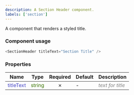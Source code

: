 ```yaml
---
description: A Section Header component.
labels: ['section']
---
```



A component that renders a styled title.

### Component usage
```js
<SectionHeader titleText="Section Title" />
```

### Properties
| **Name**      | **Type** | **Required** | **Default** | **Description** |
| ----------- | ----------- | :-----------: | ----------- | ----------- |
| <font color='#4646c6'>titleText</font> | <font color="#397300">string</font> | &cross; | - | <font color="grey">*text for title*</font> |